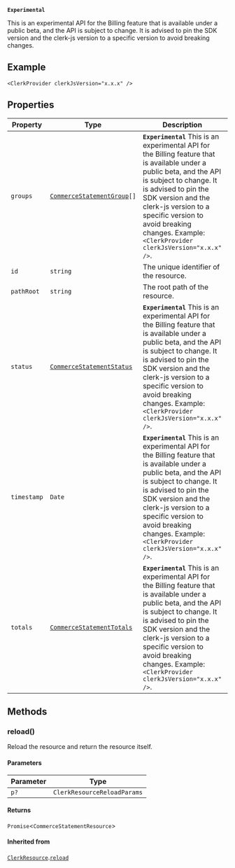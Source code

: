 **`Experimental`**

This is an experimental API for the Billing feature that is available under a public beta, and the API is subject to change.
It is advised to pin the SDK version and the clerk-js version to a specific version to avoid breaking changes.

## Example

```tsx
<ClerkProvider clerkJsVersion="x.x.x" />
```

## Properties

| Property                           | Type                                                                  | Description                                                                                                                                                                                                                                                                                                         | Overrides                                                           |
| ---------------------------------- | --------------------------------------------------------------------- | ------------------------------------------------------------------------------------------------------------------------------------------------------------------------------------------------------------------------------------------------------------------------------------------------------------------- | ------------------------------------------------------------------- |
| <a id="groups"></a> `groups`       | <code>[CommerceStatementGroup](commerce-statement-group.mdx)[]</code> | **`Experimental`** This is an experimental API for the Billing feature that is available under a public beta, and the API is subject to change. It is advised to pin the SDK version and the clerk-js version to a specific version to avoid breaking changes. Example: `<ClerkProvider clerkJsVersion="x.x.x" />`. | -                                                                   |
| <a id="id"></a> `id`               | `string`                                                              | The unique identifier of the resource.                                                                                                                                                                                                                                                                              | [`ClerkResource`](clerk-resource.mdx).[`id`](clerk-resource.mdx#id) |
| <a id="pathroot"></a> `pathRoot`   | `string`                                                              | The root path of the resource.                                                                                                                                                                                                                                                                                      | -                                                                   |
| <a id="status"></a> `status`       | [`CommerceStatementStatus`](commerce-statement-status.mdx)            | **`Experimental`** This is an experimental API for the Billing feature that is available under a public beta, and the API is subject to change. It is advised to pin the SDK version and the clerk-js version to a specific version to avoid breaking changes. Example: `<ClerkProvider clerkJsVersion="x.x.x" />`. | -                                                                   |
| <a id="timestamp"></a> `timestamp` | `Date`                                                                | **`Experimental`** This is an experimental API for the Billing feature that is available under a public beta, and the API is subject to change. It is advised to pin the SDK version and the clerk-js version to a specific version to avoid breaking changes. Example: `<ClerkProvider clerkJsVersion="x.x.x" />`. | -                                                                   |
| <a id="totals"></a> `totals`       | [`CommerceStatementTotals`](commerce-statement-totals.mdx)            | **`Experimental`** This is an experimental API for the Billing feature that is available under a public beta, and the API is subject to change. It is advised to pin the SDK version and the clerk-js version to a specific version to avoid breaking changes. Example: `<ClerkProvider clerkJsVersion="x.x.x" />`. | -                                                                   |

## Methods

### reload()

Reload the resource and return the resource itself.

#### Parameters

| Parameter | Type                        |
| --------- | --------------------------- |
| `p?`      | `ClerkResourceReloadParams` |

#### Returns

`Promise`\<`CommerceStatementResource`\>

#### Inherited from

[`ClerkResource`](clerk-resource.mdx).[`reload`](clerk-resource.mdx#reload)
